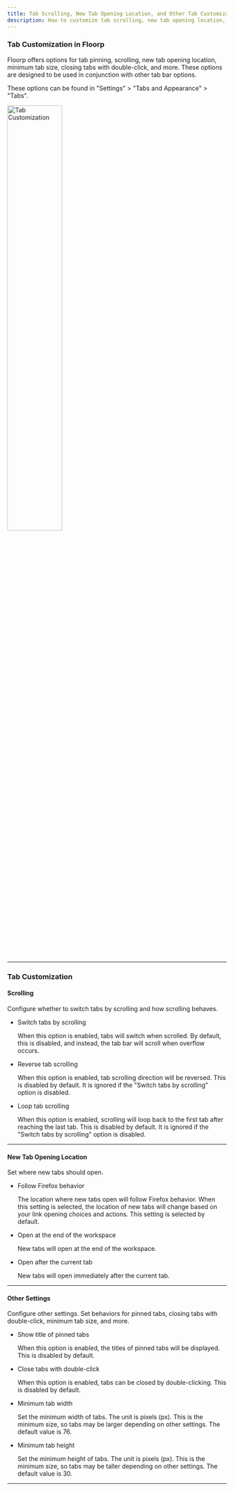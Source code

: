 ```yaml
---
title: Tab Scrolling, New Tab Opening Location, and Other Tab Customizations
description: How to customize tab scrolling, new tab opening location, and other settings in Floorp
---
```



### Tab Customization in Floorp

Floorp offers options for tab pinning, scrolling, new tab opening location, minimum tab size, closing tabs with double-click, and more.
These options are designed to be used in conjunction with other tab bar options.

These options can be found in "Settings" > "Tabs and Appearance" > "Tabs".

<img src={TabCustomize} width="50%" alt="Tab Customization"/>

<hr />

### Tab Customization

#### Scrolling

Configure whether to switch tabs by scrolling and how scrolling behaves.
- Switch tabs by scrolling

    When this option is enabled, tabs will switch when scrolled.
    By default, this is disabled, and instead, the tab bar will scroll when overflow occurs.

- Reverse tab scrolling

    When this option is enabled, tab scrolling direction will be reversed.
    This is disabled by default. It is ignored if the "Switch tabs by scrolling" option is disabled.

- Loop tab scrolling

    When this option is enabled, scrolling will loop back to the first tab after reaching the last tab.
    This is disabled by default. It is ignored if the "Switch tabs by scrolling" option is disabled.

<hr />

#### New Tab Opening Location

Set where new tabs should open.

- Follow Firefox behavior

    The location where new tabs open will follow Firefox behavior. When this setting is selected, the location of new tabs will change based on your link opening choices and actions.
    This setting is selected by default.

- Open at the end of the workspace

    New tabs will open at the end of the workspace.

- Open after the current tab

    New tabs will open immediately after the current tab.

<hr />

#### Other Settings

Configure other settings. Set behaviors for pinned tabs, closing tabs with double-click, minimum tab size, and more.

- Show title of pinned tabs

    When this option is enabled, the titles of pinned tabs will be displayed.
    This is disabled by default.

- Close tabs with double-click

    When this option is enabled, tabs can be closed by double-clicking.
    This is disabled by default.

- Minimum tab width

    Set the minimum width of tabs. The unit is pixels (px). This is the minimum size, so tabs may be larger depending on other settings.
    The default value is 76.

- Minimum tab height

    Set the minimum height of tabs. The unit is pixels (px). This is the minimum size, so tabs may be taller depending on other settings.
    The default value is 30.

<hr />

<Support />